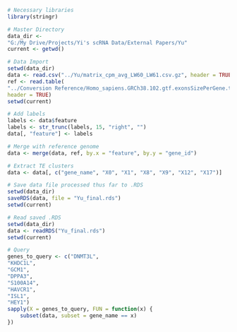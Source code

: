 ```{r}
# Necessary libraries
library(stringr)
```

```{r}
# Master Directory
data_dir <-
"G:/My Drive/Projects/Yi's scRNA Data/External Papers/Yu"
current <- getwd()
```

```{r}
# Data Import
setwd(data_dir)
data <- read.csv("../Yu/matrix_cpm_avg_LW60_LW61.csv.gz", header = TRUE)
ref <- read.table(
"../Conversion Reference/Homo_sapiens.GRCh38.102.gtf.exonsSizePerGene.txt",
header = TRUE)
setwd(current)
```

```{r}
# Add labels
labels <- data$feature
labels <- str_trunc(labels, 15, "right", "")
data[, "feature"] <- labels

# Merge with reference genome
data <- merge(data, ref, by.x = "feature", by.y = "gene_id")

# Extract TE clusters
data <- data[, c("gene_name", "X0", "X1", "X8", "X9", "X12", "X17")]
```

```{r}
# Save data file processed thus far to .RDS
setwd(data_dir)
saveRDS(data, file = "Yu_final.rds")
setwd(current)
```








```{r}
# Read saved .RDS
setwd(data_dir)
data <- readRDS("Yu_final.rds")
setwd(current)
```

```{r}
# Query
genes_to_query <- c("DNMT3L",
"KHDC1L",
"GCM1",
"DPPA3",
"S100A14",
"HAVCR1",
"ISL1",
"HEY1")
sapply(X = genes_to_query, FUN = function(x) {
    subset(data, subset = gene_name == x)
})
```

```{r}
```